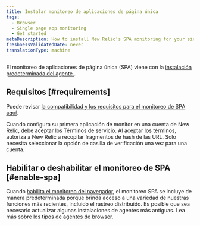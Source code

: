 ```yaml
---
title: Instalar monitoreo de aplicaciones de página única
tags:
  - Browser
  - Single page app monitoring
  - Get started
metaDescription: How to install New Relic's SPA monitoring for your single-page apps or any apps that pull content dynamically.
freshnessValidatedDate: never
translationType: machine
---
```


El monitoreo de aplicaciones de página única (SPA) viene con la [instalación predeterminada del agente <InlinePopover type="browser" />](/docs/browser/browser-monitoring/installation/install-browser-monitoring-agent/).

## Requisitos [#requirements]

Puede revisar [la compatibilidad y los requisitos para el monitoreo de SPA aquí](/docs/browser/new-relic-browser/getting-started/compatibility-requirements-browser-monitoring#spa/).

Cuando configura su primera aplicación de monitor en una cuenta de New Relic, debe aceptar los Términos de servicio. Al aceptar los términos, autoriza a New Relic a recopilar fragmentos de hash de las URL. Solo necesita seleccionar la opción de casilla de verificación una vez para una cuenta.

## Habilitar o deshabilitar el monitoreo de SPA [#enable-spa]

Cuando [habilita el monitoreo del navegador](/docs/browser/browser-monitoring/installation/install-browser-monitoring-agent#enable), el monitoreo SPA se incluye de manera predeterminada porque brinda acceso a una variedad de nuestras funciones más recientes, incluido el rastreo distribuido. Es posible que sea necesario actualizar algunas instalaciones de agentes más antiguas. Lea más sobre [los tipos de agentes de browser](/docs/browser/new-relic-browser/configuration/change-browser-agent-type#agent-types).